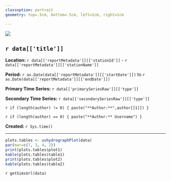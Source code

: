 ```yaml
---
classoption: portrait
geometry: top=.5cm, bottom=.5cm, left=1cm, right=1cm

---
```


![](http://www.usgs.gov/newsroom/images/2015-04-07/usgs_logo.png)

## `r data[['title']]`  

**Location:**  `r data[['reportMetadata']][['stationId']]` - `r data[['reportMetadata']][['stationName']]`

**Period:**  `r as.Date(data[['reportMetadata']][['startDate']])` to `r as.Date(data[['reportMetadata']][['endDate']])`

**Primary Time Series:** `r data[['primarySeriesRaw']][['type']]`

**Secondary Time Series:** `r data[['secondarySeriesRaw']][['type']]`

`r if (length(author) != 0) { paste("**Author:**",author[[1]]) }`

`r if (length(author) == 0) { paste("**Author:** Username") }`

**Created:**  `r Sys.time()`

***

```r
plots.tables <- uvhydrographPlot(data)
par(mar=c(7, 3, 4, 2))
print(plots.tables$plot1)
kable(plots.tables$table1)
print(plots.tables$plot2)
kable(plots.tables$table2)
```

`r getSimsUrl(data)`